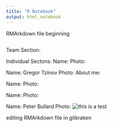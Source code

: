 ---
title: "R Notebook"
output: html_notebook
---

RMArkdown file beginning

```{r}

```
Team Section:

Individual Sectons:
Name: 
Photo:


Name: Gregor Tzinov
Photo:
About me:

Name: 
Photo:


Name: 
Photo:


Name: Peter Bullard
Photo: ![this is a test ](Images/testPhoto.png)


editing RMArkdown file in gitkraken
